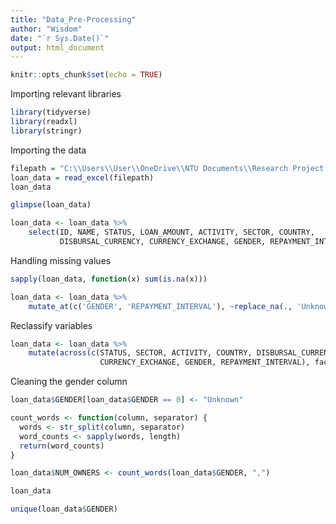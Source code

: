 ```yaml
---
title: "Data_Pre-Processing"
author: "Wisdom"
date: "`r Sys.Date()`"
output: html_document
---
```


```r
knitr::opts_chunk$set(echo = TRUE)
```

Importing relevant libraries
```r
library(tidyverse)
library(readxl)
library(stringr)
```

Importing the data

```r
filepath = "C:\\Users\\User\\OneDrive\\NTU Documents\\Research Project - R Codes\\MSC Research\\KIVA_Africa.xlsx"
loan_data = read_excel(filepath)
loan_data
```

```r
glimpse(loan_data)
```


```r
loan_data <- loan_data %>%
    select(ID, NAME, STATUS, LOAN_AMOUNT, ACTIVITY, SECTOR, COUNTRY,
           DISBURSAL_CURRENCY, CURRENCY_EXCHANGE, GENDER, REPAYMENT_INTERVAL)
```


Handling missing values
```r
sapply(loan_data, function(x) sum(is.na(x)))

loan_data <- loan_data %>%
    mutate_at(c('GENDER', 'REPAYMENT_INTERVAL'), ~replace_na(., 'Unknown'))

```
Reclassify variables

```r
loan_data <- loan_data %>% 
    mutate(across(c(STATUS, SECTOR, ACTIVITY, COUNTRY, DISBURSAL_CURRENCY,
                    CURRENCY_EXCHANGE, GENDER, REPAYMENT_INTERVAL), factor))
```

Cleaning the gender column

```r
loan_data$GENDER[loan_data$GENDER == 0] <- "Unknown"
```


```r
count_words <- function(column, separator) {
  words <- str_split(column, separator)
  word_counts <- sapply(words, length)
  return(word_counts)
}
```

```r
loan_data$NUM_OWNERS <- count_words(loan_data$GENDER, ",")
```


```r
loan_data

```


```r
unique(loan_data$GENDER)
```

